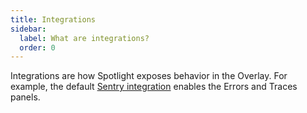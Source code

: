 ```yaml
---
title: Integrations
sidebar:
  label: What are integrations?
  order: 0
---
```


Integrations are how Spotlight exposes behavior in the Overlay. For example, the default [Sentry integration](./builtins/sentry/) enables the Errors and Traces panels.

